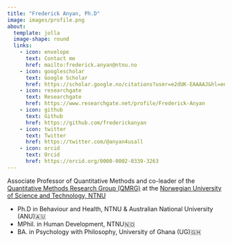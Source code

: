 ```yaml
---
title: "Frederick Anyan, Ph.D"
image: images/profile.png
about:
  template: jolla
  image-shape: round
  links: 
    - icon: envelope
      text: Contact me
      href: mailto:frederick.anyan@ntnu.no
    - icon: googlescholar
      text: Google Scholar
      href: https://scholar.google.no/citations?user=e2dUK-EAAAAJ&hl=en
    - icon: researchgate
      text: Researchgate
      href: https://www.researchgate.net/profile/Frederick-Anyan
    - icon: github
      text: Github
      href: https://github.com/frederickanyan
    - icon: twitter
      text: Twitter
      href: https://twitter.com/@anyan4usall
    - icon: orcid
      text: Orcid
      href: https://orcid.org/0000-0002-0339-3263
---
```


Associate Professor of Quantitative Methods and co-leader of the [Quantitative Methods Research Group (QMRG)](https://www.ntnu.edu/web/psychology/the-quantitative-methods-research-group) at the [Norwegian University of Science and Technology, NTNU](https://www.ntnu.no/ansatte/frederick.anyan) 

<ul>
  <li>Ph.D in Behaviour and Health, NTNU & Australian National University (ANU)🇦🇺</li>
  <li>MPhil. in Human Development, NTNU🇳🇴</li>
  <li>BA. in Psychology with Philosophy, University of Ghana (UG)🇬🇭</li>
</ul>


